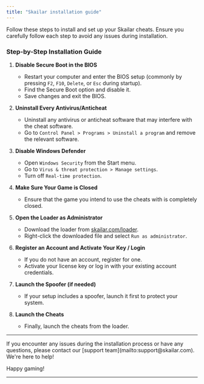 ```yaml
---
title: "Skailar installation guide"
---
```


Follow these steps to install and set up your Skailar cheats. Ensure you carefully follow each step to avoid any issues during installation.

### Step-by-Step Installation Guide

1. **Disable Secure Boot in the BIOS**
   - Restart your computer and enter the BIOS setup (commonly by pressing `F2`, `F10`, `Delete`, or `Esc` during startup).
   - Find the Secure Boot option and disable it.
   - Save changes and exit the BIOS.

2. **Uninstall Every Antivirus/Anticheat**
   - Uninstall any antivirus or anticheat software that may interfere with the cheat software.
   - Go to `Control Panel > Programs > Uninstall a program` and remove the relevant software.

3. **Disable Windows Defender**
   - Open `Windows Security` from the Start menu.
   - Go to `Virus & threat protection > Manage settings`.
   - Turn off `Real-time protection`.

4. **Make Sure Your Game is Closed**
   - Ensure that the game you intend to use the cheats with is completely closed.

5. **Open the Loader as Administrator**
   - Download the loader from [skailar.com/loader](https://skailar.com/loader).
   - Right-click the downloaded file and select `Run as administrator`.

6. **Register an Account and Activate Your Key / Login**
   - If you do not have an account, register for one.
   - Activate your license key or log in with your existing account credentials.

7. **Launch the Spoofer (if needed)**
   - If your setup includes a spoofer, launch it first to protect your system.

8. **Launch the Cheats**
   - Finally, launch the cheats from the loader.

---

<Card title="Need Assistance?" icon="headset" href="https://discord.gg/skailar">
If you encounter any issues during the installation process or have any questions, please contact our [support team](mailto:support@skailar.com). We're here to help!

Happy gaming!
</Card>

---